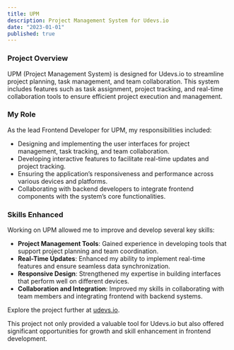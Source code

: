 ```yaml
---
title: UPM
description: Project Management System for Udevs.io
date: "2023-01-01"
published: true
---
```


### Project Overview
UPM (Project Management System) is designed for Udevs.io to streamline project planning, task management, and team collaboration. This system includes features such as task assignment, project tracking, and real-time collaboration tools to ensure efficient project execution and management.

### My Role
As the lead Frontend Developer for UPM, my responsibilities included:
- Designing and implementing the user interfaces for project management, task tracking, and team collaboration.
- Developing interactive features to facilitate real-time updates and project tracking.
- Ensuring the application’s responsiveness and performance across various devices and platforms.
- Collaborating with backend developers to integrate frontend components with the system’s core functionalities.

### Skills Enhanced
Working on UPM allowed me to improve and develop several key skills:
- **Project Management Tools**: Gained experience in developing tools that support project planning and team coordination.
- **Real-Time Updates**: Enhanced my ability to implement real-time features and ensure seamless data synchronization.
- **Responsive Design**: Strengthened my expertise in building interfaces that perform well on different devices.
- **Collaboration and Integration**: Improved my skills in collaborating with team members and integrating frontend with backend systems.

Explore the project further at [udevs.io](https://udevs.io).

This project not only provided a valuable tool for Udevs.io but also offered significant opportunities for growth and skill enhancement in frontend development.
